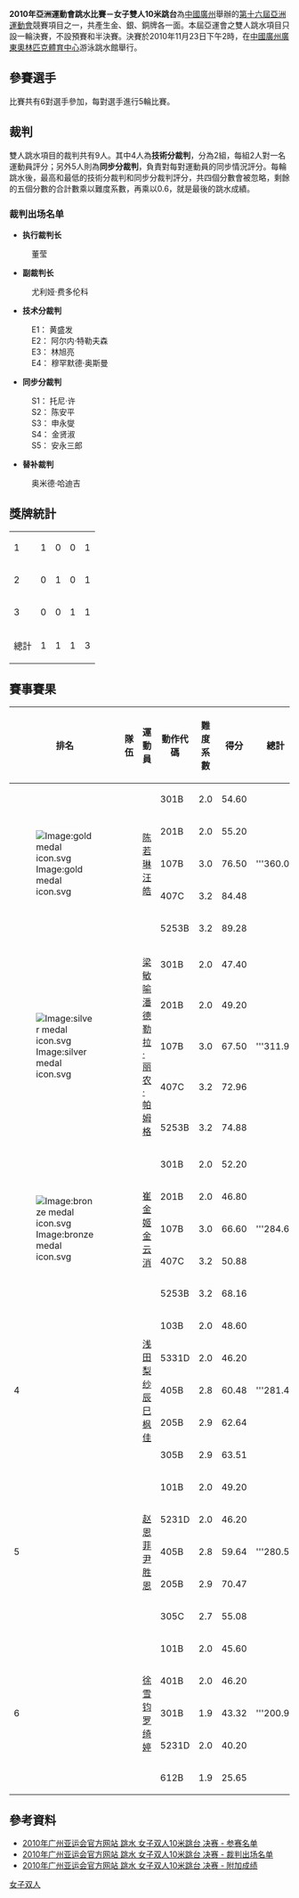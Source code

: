 {{noteTA
|1=zh-hans:跳台; zh-hant:高臺;
|2=zh-hans:跳板; zh-hant:彈板;
|3=zh-hans:半决赛; zh-hant:準決賽;}}
{{2010年亞洲運動會跳水比賽}}
'''2010年亞洲運動會跳水比賽－女子雙人10米跳台'''為[[中國|中國]][[廣州|廣州]]舉辦的[[第十六屆亞洲運動會|第十六屆亞洲運動會]]競賽項目之一，共產生金、銀、銅牌各一面。本屆亞運會之雙人跳水項目只設一輪決賽，不設預賽和半決賽。決賽於2010年11月23日下午2時，在[[中國|中國]][[廣州|廣州]][[廣東奧林匹克體育中心|廣東奧林匹克體育中心]]游泳跳水館舉行。

==參賽選手==
比賽共有6對選手參加，每對選手進行5輪比賽。

==裁判==
雙人跳水項目的裁判共有9人。其中4人為'''技術分裁判'''，分為2組，每組2人對一名運動員評分；另外5人則為'''同步分裁判'''，負責對每對運動員的同步情況評分。每輪跳水後，最高和最低的技術分裁判和同步分裁判評分，共四個分數會被忽略，剩餘的五個分數的合計數乘以難度系數，再乘以0.6，就是最後的跳水成績。
===裁判出场名单===
*'''执行裁判长'''
:{{flagicon|CHN}} 董莹
*'''副裁判长'''
:{{flagicon|KAZ}} 尤利娅·费多伦科  
 
*'''技术分裁判''' 
:E1：{{flagicon|MAC}} 黄盛发  
:E2：{{flagicon|NOR}} 阿尔内·特勒夫森  
:E3：{{flagicon|HKG}} 林旭亮
:E4：{{flagicon|EGY}} 穆罕默德·奥斯曼  
*'''同步分裁判''' 
:S1：{{flagicon|MAS}} 托尼·许  
:S2：{{flagicon|CHN}} 陈安平  
:S3：{{flagicon|PRK}} 申永燮  
:S4：{{flagicon|KOR}} 金贤淑  
:S5：{{flagicon|JPN}} 安永三郎  
*'''替补裁判'''
:{{flagicon|IRI}} 奥米德·哈迪吉  

==獎牌統計==
{| {{RankedMedalTable|class=wikitable sortable}}
|-
| 1 ||align=left| {{flagIOC2team|CHN|2010年亞洲運動會}} || 1 || 0 || 0 || 1
|-
| 2 ||align=left| {{flagIOC2team|MAS|2010年亞洲運動會}} || 0 || 1 || 0 || 1
|-
| 3 ||align=left| {{flagIOC2team|PRK|2010年亞洲運動會}} || 0 || 0 || 1 || 1
|- class="sortbottom"
!colspan=2| 總計 || 1 || 1 || 1 || 3
|}
<!-- 按格式替换即可
|-
| 1 ||align=left| {{}} || 0 || 0 || 0 || 0
-->

==賽事賽果==
{| class=wikitable style="text-align:center; font-size:80%" 
!width=40|排名
!width=140|隊伍
!width=180|運動員
!width=80|動作代碼
!width=80|難度系數
!width=80|得分
!width=80|總計
|-
|rowspan="5"|[[Image:gold_medal_icon.svg|Image:gold medal icon.svg]]
|rowspan="5" style="text-align:left"|{{flagIOC2team|CHN|2010年亞洲運動會}}
|rowspan="5"|[[陈若琳|陈若琳]]<br/>[[汪皓|汪皓]]
|301B||2.0||54.60
|rowspan="5"|'''360.06
|-
|201B||2.0||55.20
|-
|107B||3.0||76.50
|-
|407C||3.2||84.48
|-
|5253B||3.2||89.28
|-
|rowspan="5"|[[Image:silver_medal_icon.svg|Image:silver medal icon.svg]]
|rowspan="5" style="text-align:left"|{{flagIOC2team|MAS|2010年亞洲運動會}}
|rowspan="5"|[[梁敏喻|梁敏喻]]<br/>[[潘德勒拉·丽农·帕姆格|潘德勒拉·丽农·帕姆格]]
|301B||2.0||47.40
|rowspan="5"|'''311.94
|-
|201B||2.0||49.20
|-
|107B||3.0||67.50
|-
|407C||3.2||72.96
|-
|5253B||3.2||74.88
|-
|rowspan="5"|[[Image:bronze_medal_icon.svg|Image:bronze medal icon.svg]]
|rowspan="5" style="text-align:left"|{{flagIOC2team|PRK|2010年亞洲運動會}}
|rowspan="5"|[[崔金姬|崔金姬]]<br/>[[金云消|金云消]]
|301B||2.0||52.20
|rowspan="5"|'''284.64
|-
|201B||2.0||46.80
|-
|107B||3.0||66.60
|-
|407C||3.2||50.88
|-
|5253B||3.2||68.16
|-
|rowspan="5"|4
|rowspan="5" style="text-align:left"|{{flagIOC2team|JPN|2010年亞洲運動會}}
|rowspan="5"|[[浅田梨纱|浅田梨纱]]<br/>[[辰巳枫佳|辰巳枫佳]]
|103B||2.0||48.60
|rowspan="5"|'''281.43
|-
|5331D||2.0||46.20
|-
|405B||2.8||60.48
|-
|205B||2.9||62.64
|-
|305B||2.9||63.51
|-
|rowspan="5"|5
|rowspan="5" style="text-align:left"|{{flagIOC2team|KOR|2010年亞洲運動會}}
|rowspan="5"|[[赵恩菲|赵恩菲]]<br/>[[尹胜恩|尹胜恩]]
|101B||2.0||49.20
|rowspan="5"|'''280.59
|-
|5231D||2.0||46.20
|-
|405B||2.8||59.64
|-
|205B||2.9||70.47
|-
|305C||2.7||55.08
|-
|rowspan="5"|6
|rowspan="5" style="text-align:left"|{{flagIOC2team|MAC|2010年亞洲運動會}}
|rowspan="5"|[[徐雪钧|徐雪钧]]<br/>[[罗绮婷|罗绮婷]]
|101B||2.0||45.60
|rowspan="5"|'''200.97
|-
|401B||2.0||46.20
|-
|301B||1.9||43.32
|-
|5231D||2.0||40.20
|-
|612B||1.9||25.65
|}
==參考資料==
*[http://www.gz2010.cn/info/CHN_CHN/DV/DVR151A_DVW20220210000000CHN.html 2010年广州亚运会官方网站 跳水 女子双人10米跳台 决赛 - 参赛名单]{{Wayback|url=http://www.gz2010.cn/info/CHN_CHN/DV/DVR151A_DVW20220210000000CHN.html |date=20190127025041 }}{{zh-hans}}
*[http://www.gz2010.cn/info/CHN_CHN/DV/DVR157A_DVW20220210000000CHN.html 2010年广州亚运会官方网站 跳水 女子双人10米跳台 决赛 - 裁判出场名单]{{Wayback|url=http://www.gz2010.cn/info/CHN_CHN/DV/DVR157A_DVW20220210000000CHN.html |date=20190214055526 }}{{zh-hans}}
*[http://www.gz2010.cn/info/CHN_CHN/DV/DVR173E_DVW2022021@@@@@@@CHN.html 2010年广州亚运会官方网站 跳水 女子双人10米跳台 决赛 - 附加成绩]{{Wayback|url=http://www.gz2010.cn/info/CHN_CHN/DV/DVR173E_DVW2022021@@@@@@@CHN.html |date=20190127025041 }}{{zh-hans}}

[[Category:2010年亞洲運動會跳水比賽|女子双人]]